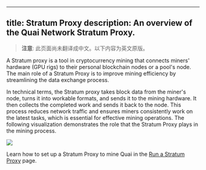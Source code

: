 <!-- AUTO-GENERATED-CONTENT:START (ENGLISH-COPY) -->
---
title: Stratum Proxy
description: An overview of the Quai Network Stratum Proxy.
---

> **注意**: 此页面尚未翻译成中文。以下内容为英文原版。

A Stratum proxy is a tool in cryptocurrency mining that connects miners' hardware (GPU rigs) to their personal blockchain nodes or a pool's node. The main role of a Stratum Proxy is to improve mining efficiency by streamlining the data exchange process.

In technical terms, the Stratum proxy takes block data from the miner's node, turns it into workable formats, and sends it to the mining hardware. It then collects the completed work and sends it back to the node. This process reduces network traffic and ensures miners consistently work on the latest tasks, which is essential for effective mining operations. The following visualization demonstrates the role that the Stratum Proxy plays in the mining process.

<Frame>
	<img src='/images/Stratum-Miner-Pool.gif' />
</Frame>

Learn how to set up a Stratum Proxy to mine Quai in the [Run a Stratum Proxy](/cn/guides/client/stratum) page.
